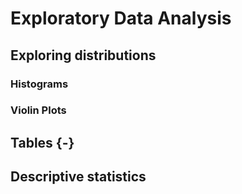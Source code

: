 # Exploratory Data Analysis

## Exploring distributions {-}

### Histograms {-}

### Violin Plots {-}


## Tables {-} {#tables}


## Descriptive statistics {-} 














